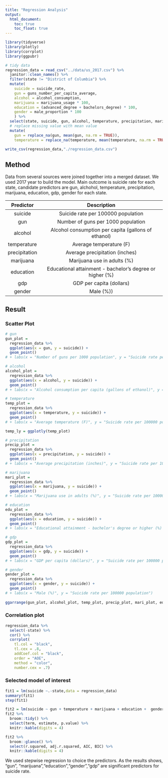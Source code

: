 ```yaml
---
title: "Regression Analysis"
output: 
  html_document:
    toc: true
    toc_float: true
---
```


```r
library(tidyverse)
library(plotly)
library(corrplot)
library(ggpubr)
```

```r
# tidy data
regression_data = read_csv("../data/us_2017.csv") %>%
  janitor::clean_names() %>% 
  filter(state != "District of Columbia") %>% 
  mutate(
    suicide = suicide_rate,
    gun = guns_number_per_capita_average,
    alcohol = alcohol_consumption,
    marijuana = marijuana_usage * 100,
    education = (advanced_degree + bachelors_degree) * 100,
    gender = male_proportion * 100
    ) %>% 
  select(state, suicide, gun, alcohol, temperature, precipitation, marijuana, education, gdp, gender) %>% 
  # replace missing value with mean value
  mutate(
    gun = replace_na(gun, mean(gun, na.rm = TRUE)),
    temperature = replace_na(temperature, mean(temperature, na.rm = TRUE)))

write_csv(regression_data,"./regression_data.csv")
```

## Method

Data from several sources were joined together into a merged dataset. We used 2017 year to build the model. Main outcome is suicide rate for each state, candidate predictors are gun, alchohol, temperature, precipitation, marijuana, education, gdp, gender for each state. 

| Predictor  | Description   |
| :------------------: | :----------------------------------------------------------------------------------: |
| suicide  | Suicide rate per 100000 population  |
| gun  | Number of guns per 1000 population  |
| alcohol  | Alcohol consumption per capita (gallons of ethanol)|
| temperature  | Average temperature (F)     |
| precipitation |  Average precipitation (inches) |                         
| marijuana  | Marijuana use in adults (%)
| education    | Educational attainment - bachelor's degree or higher (%)   |
| gdp    | GDP per capita (dollars)   |
| gender    | Male (%))   |

## Result

### Scatter Plot

```r
# gun
gun_plot = 
  regression_data %>% 
  ggplot(aes(x = gun, y = suicide)) +
  geom_point() 
# + labs(x = "Number of guns per 1000 population", y = "Suicide rate per 100000 population")

# alcohol
alcohol_plot =
  regression_data %>% 
  ggplot(aes(x = alcohol, y = suicide)) +
  geom_point() 
# + labs(x = "Alcohol consumption per capita (gallons of ethanol)", y = "Suicide rate per 100000 population")

# temperature
temp_plot =
  regression_data %>% 
  ggplot(aes(x = temperature, y = suicide)) +
  geom_point() 
# + labs(x = "Average temperature (F)", y = "Suicide rate per 100000 population")

temp_ly = ggplotly(temp_plot)

# precipitation
precip_plot =
  regression_data %>% 
  ggplot(aes(x = precipitation, y = suicide)) +
  geom_point() 
# + labs(x = "Average precipitation (inches)", y = "Suicide rate per 100000 population")

# marijuana
mari_plot =
  regression_data %>% 
  ggplot(aes(x = marijuana, y = suicide)) +
  geom_point() 
# + labs(x = "Marijuana use in adults (%)", y = "Suicide rate per 100000 population")

# education
edu_plot =
  regression_data %>% 
  ggplot(aes(x = education, y = suicide)) +
  geom_point() 
# + labs(x = "Educational attainment - bachelor's degree or higher (%) ",y = "Suicide rate per 100000 population")

# gdp
gdp_plot =
  regression_data %>% 
  ggplot(aes(x = gdp, y = suicide)) +
  geom_point() 
# + labs(x = "GDP per capita (dollars)", y = "Suicide rate per 100000 population")

# gender
gender_plot = 
  regression_data %>% 
  ggplot(aes(x = gender, y = suicide)) +
  geom_point() 
# + labs(x = "Male (%)", y = "Suicide rate per 100000 population")
                      
ggarrange(gun_plot, alcohol_plot, temp_plot, precip_plot, mari_plot, edu_plot, gdp_plot, gender_plot, nrow = 3, ncol = 3) 
```  

### Correlation plot

```r
regression_data %>% 
  select(-state) %>% 
  cor() %>% 
  corrplot(
    tl.col = "black", 
    tl.cex = .8, 
    addCoef.col = "black",
    order = "AOE",
    method = "color",
    number.cex = .7)
```

### Selected model of interest

```r
fit1 = lm(suicide ~.-state,data = regression_data)
summary(fit1)
step(fit1)
```

```r
fit2 = lm(suicide ~ gun + temperature + marijuana + education +  gender +gdp, data = regression_data)
fit2 %>% 
  broom::tidy() %>% 
  select(term, estimate, p.value) %>% 
  knitr::kable(digits = 4)

fit2 %>% 
  broom::glance() %>% 
  select(r.squared, adj.r.squared, AIC, BIC) %>% 
  knitr::kable(digits = 4)
```

We used stepwise regression to choice the predictors. As the results shows, "gun", "marijuana","education","gender","gdp" are significant predictors for suicide rate. 
